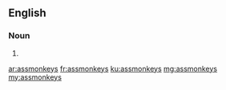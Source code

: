==English==

===Noun===
{{head|en|plural}}

# {{plural of|assmonkey|lang=en|nocat=1}}

[[ar:assmonkeys]]
[[fr:assmonkeys]]
[[ku:assmonkeys]]
[[mg:assmonkeys]]
[[my:assmonkeys]]